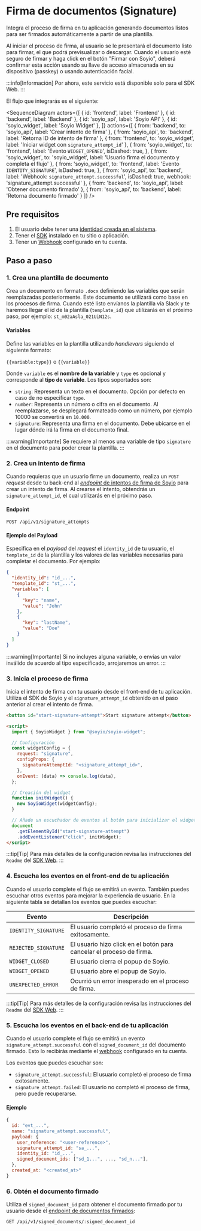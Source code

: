 
# Firma de documentos (Signature)

Integra el proceso de firma en tu aplicación generando documentos listos para ser firmados automáticamente a partir de una plantilla.

Al iniciar el proceso de firma, al usuario se le presentará el documento listo para firmar, el que podrá previsualizar o descargar. Cuando el usuario esté seguro de firmar y haga click en el botón "Firmar con Soyio", deberá confirmar esta acción usando su llave de acceso almacenada en su dispositivo (passkey) o usando autenticación facial.

:::info[Información]
Por ahora, este servicio está disponible solo para el SDK Web.
:::

El flujo que integrarás es el siguiente:

<SequenceDiagram
  actors={[
    { id: 'frontend', label: 'Frontend' },
    { id: 'backend', label: 'Backend' },
    { id: 'soyio_api', label: 'Soyio API' },
    { id: 'soyio_widget', label: 'Soyio Widget' },
  ]}
  actions={[
    {
      from: 'backend',
      to: 'soyio_api',
      label: 'Crear intento de firma'
    },
    {
      from: 'soyio_api',
      to: 'backend',
      label: 'Retorna ID de intento de firma'
    },
    {
      from: 'frontend',
      to: 'soyio_widget',
      label: 'Iniciar widget con `signature_attempt_id`'
    },
    {
      from: 'soyio_widget',
      to: 'frontend',
      label: 'Evento `WIDGET_OPENED`',
      isDashed: true,
    },
    {
      from: 'soyio_widget',
      to: 'soyio_widget',
      label: 'Usuario firma el documento y completa el flujo'
    },
    {
      from: 'soyio_widget',
      to: 'frontend',
      label: 'Evento `IDENTITY_SIGNATURE`',
      isDashed: true,
    },
    {
      from: 'soyio_api',
      to: 'backend',
      label: 'Webhook: `signature_attempt.successful`',
      isDashed: true,
      webhook: 'signature_attempt.successful'
    },
    {
      from: 'backend',
      to: 'soyio_api',
      label: 'Obtener documento firmado'
    },
    {
      from: 'soyio_api',
      to: 'backend',
      label: 'Retorna documento firmado'
    }
  ]}
/>

## Pre requisitos

1. El usuario debe tener una [identidad creada en el sistema](./disclosure.mdx).
2. Tener el [SDK](../quickstart.mdx) instalado en tu sitio o aplicación.
3. Tener un [Webhook](../../api/webhooks.md) configurado en tu cuenta.

## Paso a paso

### 1. Crea una plantilla de documento

Crea un documento en formato `.docx` definiendo las variables que serán reemplazadas posteriormente. Este documento se utilizará como base en los procesos de firma. Cuando esté listo envíanos la plantilla vía Slack y te haremos llegar el id de la plantilla (`template_id`) que utilizarás en el próximo paso, por ejemplo: `st_m02aAsla_021UiN12s`.

#### Variables

Define las variables en la plantilla utilizando *handlevars* siguiendo el siguiente formato:

`{{variable:type}}` o `{{variable}}`

Donde `variable` es el **nombre de la variable** y `type` es opcional y corresponde al **tipo de variable**. Los tipos soportados son:

- `string`: Representa un texto en el documento. Opción por defecto en caso de no especificar `type`.
- `number`: Representa un número o cifra en el documento. Al reemplazarse, se desplegará formateado como un número, por ejemplo 10000 se convertirá en `10.000`.
- `signature`: Representa una firma en el documento. Debe ubicarse en el lugar dónde irá la firma en el documento final.

:::warning[Importante]
Se requiere al menos una variable de tipo `signature` en el documento para poder crear la plantilla.
:::

### 2. Crea un intento de firma

Cuando requieras que un usuario firme un documento, realiza un `POST` *request* desde tu back-end al [*endpoint* de intentos de firma de Soyio](../../api/resources/create-signature-attempt.api.mdx) para crear un intento de firma. Al crearse el intento, obtendrás un `signature_attempt_id`, el cual utilizarás en el próximo paso.

#### Endpoint
`POST /api/v1/signature_attempts`

#### Ejemplo del Payload

Especifica en el *payload* del *request* el `identity_id` de tu usuario, el `template_id` de la plantilla y los valores de las variables necesarias para completar el documento. Por ejemplo:

```json
{
  "identity_id": "id_...",
  "template_id": "st_...",
  "variables": [
    {
      "key": "name",
      "value": "John"
    },
    {
      "key": "lastName",
      "value": "Doe"
    }
  ]
}
```

:::warning[Importante]
Si no incluyes alguna variable, o envías un valor inválido de acuerdo al tipo especificado, arrojaremos un error.
:::

### 3. Inicia el proceso de firma

Inicia el intento de firma con tu usuario desde el front-end de tu aplicación. Utiliza el SDK de Soyio y el `signature_attempt_id` obtenido en el paso anterior al crear el intento de firma.

```html
<button id="start-signature-attempt">Start signature attempt</button>

<script>
  import { SoyioWidget } from "@soyio/soyio-widget";

  // Configuración
  const widgetConfig = {
    request: "signature",
    configProps: {
      signatureAttemptId: "<signature_attempt_id>",
    },
    onEvent: (data) => console.log(data),
  };

  // Creación del widget
  function initWidget() {
    new SoyioWidget(widgetConfig);
  }

  // Añade un escuchador de eventos al botón para inicializar el widget al hacer clic
  document
    .getElementById("start-signature-attempt")
    .addEventListener("click", initWidget);
</script>
```

:::tip[Tip]
Para más detalles de la configuración revisa las instrucciones del `Readme` del [SDK Web](https://www.npmjs.com/package/@soyio/soyio-widget).
:::

### 4. Escucha los eventos en el front-end de tu aplicación

Cuando el usuario complete el flujo se emitirá un evento. También puedes escuchar otros eventos para mejorar la experiencia de usuario.
En la siguiente tabla se detallan los eventos que puedes escuchar:

| Evento | Descripción |
| --- | --- |
| `IDENTITY_SIGNATURE` | El usuario completó el proceso de firma exitosamente. |
| `REJECTED_SIGNATURE` | El usuario hizo click en el botón para cancelar el proceso de firma. |
| `WIDGET_CLOSED` | El usuario cierra el popup de Soyio. |
| `WIDGET_OPENED` | El usuario abre el popup de Soyio. |
| `UNEXPECTED_ERROR` | Ocurrió un error inesperado en el proceso de firma. |

:::tip[Tip]
Para más detalles de la configuración revisa las instrucciones del `Readme` del [SDK Web](https://www.npmjs.com/package/@soyio/soyio-widget).
:::

### 5. Escucha los eventos en el back-end de tu aplicación

Cuando el usuario complete el flujo se emitirá un evento `signature_attempt.successful` con el `signed_document_id` del documento firmado.
Esto lo recibirás mediante el [webhook](../../api/webhooks.md) configurado en tu cuenta.

Los eventos que puedes escuchar son:

- `signature_attempt.successful`: El usuario completó el proceso de firma exitosamente.
- `signature_attempt.failed`: El usuario no completó el proceso de firma, pero puede recuperarse.

#### Ejemplo

```javascript
{
  id: "evt_...",
  name: "signature_attempt.successful",
  payload: {
    user_reference: "<user-reference>",
    signature_attempt_id: "sa_...",
    identity_id: "id_...",
    signed_document_ids: ["sd_1...", ..., "sd_n..."],
  },
  created_at: "<created_at>"
}
```

### 6. Obtén el documento firmado

Utiliza el `signed_document_id` para obtener el documento firmado por tu usuario desde el [endpoint de documentos firmados](../../api/resources/get-signed-document.api.mdx):

`GET /api/v1/signed_documents/:signed_document_id`
